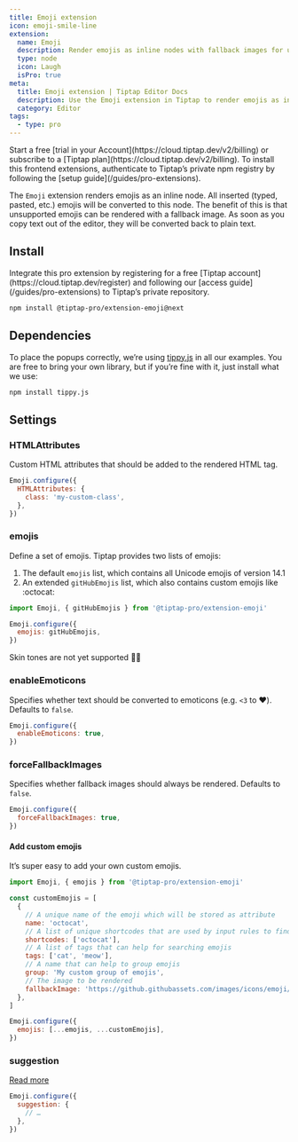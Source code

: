 ```yaml
---
title: Emoji extension
icon: emoji-smile-line
extension:
  name: Emoji
  description: Render emojis as inline nodes with fallback images for unsupported emojis.
  type: node
  icon: Laugh
  isPro: true
meta:
  title: Emoji extension | Tiptap Editor Docs
  description: Use the Emoji extension in Tiptap to render emojis as inline nodes with fallback images for unsupported emojis.
  category: Editor
tags:
  - type: pro
---
```



<Requirements>
    <RequirementItem label="1. Activate trial or subscribe">
        Start a free [trial in your Account](https://cloud.tiptap.dev/v2/billing) or subscribe to a [Tiptap plan](https://cloud.tiptap.dev/v2/billing).
    </RequirementItem>
    <RequirementItem label="2. Install from private registry">
        To install this frontend extensions, authenticate to Tiptap’s private npm registry by following the [setup guide](/guides/pro-extensions).
    </RequirementItem>
</Requirements>


The `Emoji` extension renders emojis as an inline node. All inserted (typed, pasted, etc.) emojis will be converted to this node. The benefit of this is that unsupported emojis can be rendered with a fallback image. As soon as you copy text out of the editor, they will be converted back to plain text.

<CodeDemo isPro path="/Nodes/Emoji" />

## Install

<Callout title="Set up access to Tiptap's private repository" variant="info">
  Integrate this pro extension by registering for a free [Tiptap
  account](https://cloud.tiptap.dev/register) and following our [access
  guide](/guides/pro-extensions) to Tiptap’s private repository.
</Callout>

```bash
npm install @tiptap-pro/extension-emoji@next
```

## Dependencies

To place the popups correctly, we’re using [tippy.js](https://atomiks.github.io/tippyjs/) in all our examples. You are free to bring your own library, but if you’re fine with it, just install what we use:

```bash
npm install tippy.js
```

## Settings

### HTMLAttributes

Custom HTML attributes that should be added to the rendered HTML tag.

```js
Emoji.configure({
  HTMLAttributes: {
    class: 'my-custom-class',
  },
})
```

### emojis

Define a set of emojis. Tiptap provides two lists of emojis:

1. The default `emojis` list, which contains all Unicode emojis of version 14.1
2. An extended `gitHubEmojis` list, which also contains custom emojis like :octocat:

```js
import Emoji, { gitHubEmojis } from '@tiptap-pro/extension-emoji'

Emoji.configure({
  emojis: gitHubEmojis,
})
```

<Callout title="Skin tones" variant="hint">

Skin tones are not yet supported ✌🏽

</Callout>

### enableEmoticons

Specifies whether text should be converted to emoticons (e.g. `<3` to ❤️). Defaults to `false`.

```js
Emoji.configure({
  enableEmoticons: true,
})
```

### forceFallbackImages

Specifies whether fallback images should always be rendered. Defaults to `false`.

```js
Emoji.configure({
  forceFallbackImages: true,
})
```

#### Add custom emojis

It’s super easy to add your own custom emojis.

```js
import Emoji, { emojis } from '@tiptap-pro/extension-emoji'

const customEmojis = [
  {
    // A unique name of the emoji which will be stored as attribute
    name: 'octocat',
    // A list of unique shortcodes that are used by input rules to find the emoji
    shortcodes: ['octocat'],
    // A list of tags that can help for searching emojis
    tags: ['cat', 'meow'],
    // A name that can help to group emojis
    group: 'My custom group of emojis',
    // The image to be rendered
    fallbackImage: 'https://github.githubassets.com/images/icons/emoji/octocat.png',
  },
]

Emoji.configure({
  emojis: [...emojis, ...customEmojis],
})
```

### suggestion

[Read more](/editor/api/utilities/suggestion)

```js
Emoji.configure({
  suggestion: {
    // …
  },
})
```
